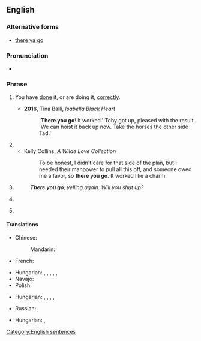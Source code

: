 ==English==

===Alternative forms===
* {{qualifier|more informal}} [[there ya go]]

===Pronunciation===
* {{audio|en|En-au-there you go.ogg|Audio (AU)}}

===Phrase===
{{en-phrase}} {{tlb|en|informal|idiomatic}}

# You have [[do]]ne it, or are doing it, [[correctly]].
#: {{syn|en|well done|good job}}
#* '''2016''', Tina Balli, ''Isabella Black Heart''
#*: ''''There you go'''! It worked.' Toby got up, pleased with the result. 'We can hoist it back up now. Take the horses the other side Tad.'
# {{n-g|Used to explain or justify one's course of action.}}
#* Kelly Collins, ''A Wilde Love Collection''
#*: To be honest, I didn't care for that side of the plan, but I needed their manpower to pull all this off, and someone owed me a favor, so '''there you go'''. It worked like a charm.
# {{non-gloss definition|Expressing [[exasperation]].}}
#: '''''There you go''', yelling again. Will you shut up?''
# {{non-gloss definition|Expressing that the conclusion is the same as it was suggested before; the other party's statement actually implies the same thing as one's own idea.}}
# {{non-gloss definition|Used while [[give|giving]] someone something.}}
#: {{syn|en|here you are|here you go|there you are}}

====Translations====
{{trans-top|you have done it, or are doing it, correctly}}
* Chinese:
*: Mandarin: {{t|cmn|做得好}}
* French: {{t+|fr|ça y est}}
{{trans-mid}}
* Hungarian: {{t|hu|ez az}}, {{t|hu|jól van}}, {{t|hu|megy ez}}, {{t|hu|[[ügyes]] [[vagy]]}}, {{q|something is completed successfully}} {{t|hu|[[meg]] [[is]] [[van]]}}, {{t|hu|[[meg]] [[is]] [[vagyunk]]}}
* Navajo: {{t|nv|hóóhó yaʼ}}
* Polish: {{t|pl|dobrze robisz}}
{{trans-bottom}}

{{trans-top|expressing exasperation}}
* Hungarian: {{t|hu|na tessék}}, {{t+|hu|tessék}}, {{t+|hu|lám}}, {{t|hu|már megint}}, {{q|if a positive case is mentioned or implied as a counterpoint to the current situation}} {{t|hu|bezzeg}}
{{trans-mid}}
* Russian: {{t+|ru|ну вот|sc=Cyrl}}
{{trans-bottom}}

{{trans-top|expressing that the implication of the speaker's statement is actually the same as one's own}}
{{trans-mid}}
* Hungarian: {{t|hu|na látod}}, {{t|hu|na látja}}
{{trans-bottom}}

{{trans-see|here you are}}

[[Category:English sentences]]